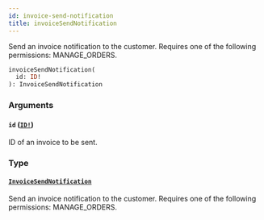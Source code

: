 ```yaml
---
id: invoice-send-notification
title: invoiceSendNotification
---
```


Send an invoice notification to the customer. Requires one of the following permissions: MANAGE_ORDERS.

```graphql
invoiceSendNotification(
  id: ID!
): InvoiceSendNotification

```

### Arguments

#### `id` ([`ID!`](../../../developer/api-reference/scalars/id))

ID of an invoice to be sent.

### Type

#### [`InvoiceSendNotification`](../../../developer/api-reference/objects/invoice-send-notification)

Send an invoice notification to the customer. Requires one of the following permissions: MANAGE_ORDERS.

